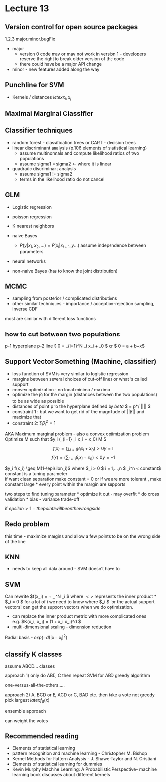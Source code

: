 Lecture 13 
==========
Version control for open source packages 
------------
1.2.3 
major.minor.bugFix

* major 
  * version 0 code may or may not work in version 1 - developers reserve the right
to break older version of the code   
  * there could have be a major API change 

* minor - new features added along the way  

Punchline for SVM
---------
* Kernels / distances $latex x_i, x_j$   

Maximal Marginal Classifier 
-----------

Classifier techniques
--------------
* random forest - classification trees or CART - decision trees  
* linear discriminant analysis (p.106 elements of statistical learning) 
	* assume multinormals and compute likelihood ratios of two populations  
	* assume sigma1 = sigma2 <- where it is linear  
* quadratic discriminant analysis
  	* assume sigma1 != sigma2 
	* terms in the likelihood ratio do not cancel  

GLM
---
* Logistic regression 
* poisson regression

  	
* K nearest neighbors  
* naive Bayes 
   * $P(y|x_1, x_2, ...) = P(x_i| x_{i+1}, y ...)$ assume independence
     between parameters  
* neural networks 
* non-naive Bayes (has to know the joint distribution) 

MCMC
----
* sampling from posterior / complicated distributions 
* other similar techniques - importance / acception-rejection sampling,
  inverse CDF 

most are similar with different loss functions 

how to cut between two populations
------
p-1 hyperplane 
p-2 line 
$ 0 = \sum_{i=1}^N \beta_i x_i + \beta_0 $ 
or 
$ 0 = a + b~x$

Support Vector Something (Machine, classifier)
-------------
* loss function of SVM is very similar to logistic regression 
* margins between several choices of cut-off lines or what 's called
  support  
* convex optimization - no local minima / maxima 
* optimize the $\beta_i$ for the margin (distances between the two
  populations) to be as wide as possible  
* distances of point p to the hyperplane defined by $beta$ 
  $\vec{s} = p*\beta / ||\beta|| $ 
* constraint 1 : but we want to get rid of the magnitude of $||\beta||$ and maximize that 
* constraint 2: $\sum \beta_i^2 = 1$ 

AKA Maximum marginal problem - also a convex optimization problem
Optimize M such that $y_i (\sum_{i=1} \beta_i x_i + x_0) \geq M $

$$f(x) = (\sum_{i=1} \beta_i x_i + x_0) > 0 y = 1 $$ 
$$f(x) = (\sum_{i=1} \beta_i x_i + x_0) < 0 y = -1 $$ 

$y_i f(x_i) \geq M(1-\episilon_i)$
where $\epsilon_i > 0 $ i = 1,...,n 
$ \sum_i^n \epsilon < constant$ constant is a tuning parameter  
if want clean separation make constant = 0 
or if we are more tolerant , make constant large 
* every point within the margin are supports  

two steps to find tuning parameter 
* optimize it out  - may overfit 
* do cross validation 
* bias - variance trade-off

if $epsilon > 1 - the points will be on the wrong side$

Redo problem
------------
this time - maximize margins and allow a few points to be on
the wrong side of the line

KNN
---
* needs to keep all data around - SVM doesn't have to  

SVM
---
Can rewrite $f(x_i) = \beta + \sum_i^N \alpha_i <x_i x_j> $ where $<>$
represents the inner product 
* $\alpha_i = 0 $ for a lot of i 
we need to know where $\alpha_i \neq 0 $ for the actual support vectors!
can get the support vectors when we do optimization.

* can replace the inner product metric with more complicated ones 
  e.g. $K(x_i, x_j) = (1 + \sum x_i x_j)^d $
* multi-dimensional scaling - dimension reduction 

Radial basis - $exp(-d(|x - x_i|^2)$

classify K classes 
--------
assume ABCD... classes 

approach 1) only do ABD, C 
then repeat SVM for ABD 
greedy algorithm

one-versus-all-the-others.....

approach 2) A, BCD or B, ACD or C, BAD etc. then take a vote not greedy  
pick largest $latex f_{\beta}(x)$

ensemble approach 

can weight the votes 

Recommended reading
---------
* Elements of statistical learning 
* pattern recognition and machine learning - Christopher M. Bishop
* Kernel Methods for Pattern Analysis - J. Shawe-Taylor and N. Cristiani  
* Elements of statistical learning for dummies  
* Kevin Murphy Machine Learning: A Probabilistic Perspective- machine learning book discusses about different kernels  
